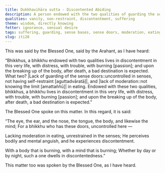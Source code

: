 ```yaml
---
title: Dukkhavihāra sutta - Discontented Abiding
description: A person endowed with the two qualities of guarding the sense doors and moderation in eating lives with discontentedness in this very life and after death, a bad destination is expected.
qualities: vanity, non-restraint, discontentment, suffering
theme: wisdom, directly knowing
fetter: ignorance, sensual desire
tags: suffering, guarding, sense bases, sense doors, moderation, eating, iti
slug: iti28
---
```


This was said by the Blessed One, said by the Arahant, as I have heard:

“Bhikkhus, a bhikkhu endowed with two qualities lives in discontentment in this very life, with distress, with trouble, with burning [passion]; and upon the breaking up of the body, after death, a bad destination is expected. What two? |Lack of guarding of the sense doors::uncontrolled in senses, not having self-restraint [aguttadvāratā]|, and |lack of moderation::not knowing the limit [amattaññū]| in eating. Endowed with these two qualities, bhikkhus, a bhikkhu lives in discontentment in this very life, with distress, with trouble, with burning [passion]; and upon the breaking up of the body, after death, a bad destination is expected.”

The Blessed One spoke on this matter. In this regard, it is said:

“The eye, the ear, and the nose,
the tongue, the body, and likewise the mind;
For a bhikkhu who has these doors,
uncontrolled here —

Lacking moderation in eating,
unrestrained in the senses;
He perceives bodily and mental anguish,
and he experiences discontentment.

With a body that is burning,
with a mind that is burning;
Whether by day or by night,
such a one dwells in discontentedness.”

This matter too was spoken by the Blessed One, as I have heard.